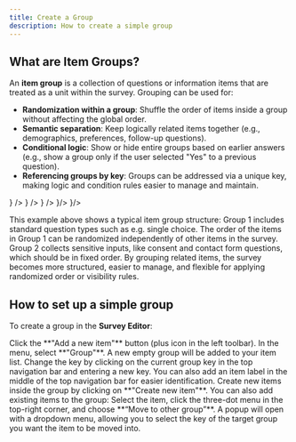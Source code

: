 ```yaml
---
title: Create a Group
description: How to create a simple group
---
```



## What are Item Groups?

An **item group** is a collection of questions or information items that are treated as a unit within the survey. Grouping can be used for:

- **Randomization within a group**: Shuffle the order of items inside a group without affecting the global order.
- **Semantic separation**: Keep logically related items together (e.g., demographics, preferences, follow-up questions).
- **Conditional logic**: Show or hide entire groups based on earlier answers (e.g., show a group only if the user selected "Yes" to a previous question).
- **Referencing groups by key**: Groups can be addressed via a unique key, making logic and condition rules easier to manage and maintain.

<Files>
  <Folder name="Group 1" defaultOpen>
    <File name="Single Choice Question" icon={<CircleCheck />} />
    <File name="Multiple Choice Question" icon={<SquareCheck />} />
    <File name="Time Input Question" icon={<Clock />} />
  </Folder>
  <Folder name="Group 2" defaultOpen>
    <File name="Consent Question" icon={<MessageCircleQuestionMark />}/>
    <File name="Contact Form Question" icon={<Contact />}/>
  </Folder>
</Files>

This example above shows a typical item group structure: Group 1 includes standard question types such as e.g. single choice.
The order of the items in Group 1 can be randomized independently of other items in the survey.
Group 2 collects sensitive inputs, like consent and contact form questions, which should be in fixed order.
By grouping related items, the survey becomes more structured, easier to manage, and flexible for applying randomized order or visibility rules.

## How to set up a simple group

To create a group in the **Survey Editor**:

<Steps>
<Step>
Click the **"Add a new item"** button (plus icon in the left toolbar).
</Step>
<Step>
In the menu, select **"Group"**.  
</Step>
<Step>
A new empty group will be added to your item list. Change the key by clicking on the current group key in the top navigation bar and entering a new key.
You can also add an item label in the middle of the top navigation bar for easier identification.
</Step>
<Step>
Create new items inside the group by clicking on **"Create new item"**.
</Step>
<Step>
You can also add existing items to the group: Select the item, click the three-dot menu in the top-right corner, and choose **“Move to other group”**.
A popup will open with a dropdown menu, allowing you to select the key of the target group you want the item to be moved into.
</Step>
</Steps>

